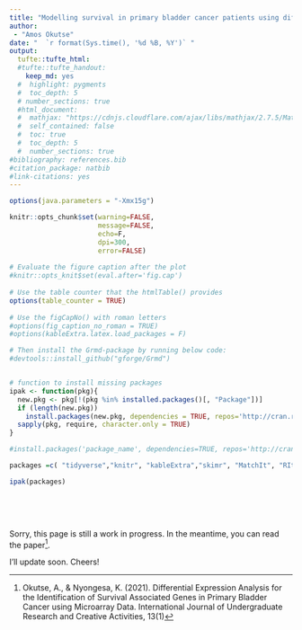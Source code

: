 ```yaml
---
title: "Modelling survival in primary bladder cancer patients using differentially expressed genes (DEGs)"
author: 
 - "Amos Okutse"
date: "  `r format(Sys.time(), '%d %B, %Y')` "
output:
  tufte::tufte_html:
  #tufte::tufte_handout:
    keep_md: yes 
  #  highlight: pygments
  #  toc_depth: 5
  # number_sections: true
  #html_document:
  #  mathjax: "https://cdnjs.cloudflare.com/ajax/libs/mathjax/2.7.5/MathJax.js?config=TeX-AMS_CHTML.js"
  #  self_contained: false  
  #  toc: true
  #  toc_depth: 5
  #  number_sections: true
#bibliography: references.bib
#citation_package: natbib
#link-citations: yes
---
```


```r
options(java.parameters = "-Xmx15g")

knitr::opts_chunk$set(warning=FALSE,
                      message=FALSE,
                      echo=F,
                      dpi=300,
                      error=FALSE)
 
# Evaluate the figure caption after the plot
#knitr::opts_knit$set(eval.after='fig.cap')
 
# Use the table counter that the htmlTable() provides
options(table_counter = TRUE)
 
# Use the figCapNo() with roman letters
#options(fig_caption_no_roman = TRUE)
#options(kableExtra.latex.load_packages = F)

# Then install the Grmd-package by running below code:
#devtools::install_github("gforge/Grmd")


# function to install missing packages
ipak <- function(pkg){
  new.pkg <- pkg[!(pkg %in% installed.packages()[, "Package"])]
  if (length(new.pkg))
    install.packages(new.pkg, dependencies = TRUE, repos='http://cran.rstudio.com/')
  sapply(pkg, require, character.only = TRUE)
}

#install.packages('package_name', dependencies=TRUE, repos='http://cran.rstudio.com/')

packages =c( "tidyverse","knitr", "kableExtra","skimr", "MatchIt", "RItools","optmatch", "ggplot2", "tufte", "tufterhandout", "fontawesome", "icons")

ipak(packages)
```


<br>

<br>

Sorry, this page is still a work in progress. In the meantime, you can read the paper^[Okutse, A., & Nyongesa, K. (2021). Differential Expression Analysis for the Identification of Survival Associated Genes in Primary Bladder Cancer using Microarray Data. International Journal of Undergraduate Research and Creative Activities, 13(1)].

I'll update soon. Cheers!








